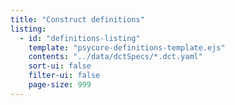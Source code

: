 ```yaml
---
title: "Construct definitions"
listing:
  - id: "definitions-listing"
    template: "psycore-definitions-template.ejs"
    contents: "../data/dctSpecs/*.dct.yaml"
    sort-ui: false
    filter-ui: false
    page-size: 999
---
```


::: {#definitions-listing}
:::
